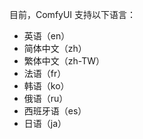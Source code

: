 目前，ComfyUI 支持以下语言：

- 英语（en）
- 简体中文（zh）
- 繁体中文（zh-TW）
- 法语（fr）
- 韩语（ko）
- 俄语（ru）
- 西班牙语（es）
- 日语（ja）
